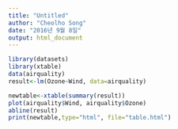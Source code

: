 ```yaml
---
title: "Untitled"
author: "Cheolho Song"
date: "2016년 9월 8일"
output: html_document
---
```



```r
library(datasets)
library(xtable)
data(airquality)
result<-lm(Ozone~Wind, data=airquality)
```

```r
newtable<-xtable(summary(result))
plot(airquality$Wind, airquality$Ozone)
abline(result)
print(newtable,type="html", file="table.html")

```

